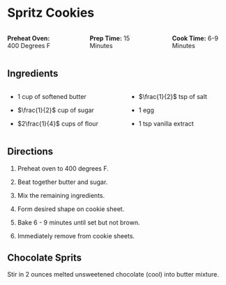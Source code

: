 # Spritz Cookies {.unnumbered}
::: columns
::: {.column width="30%"}
**Preheat Oven:** 400 Degrees F
:::

::: {.column width="5%"}
:::

::: {.column width="30%"}
**Prep Time:** 15 Minutes
:::

::: {.column width="5%"}
:::

::: {.column width="30%"}
**Cook Time:** 6-9 Minutes
:::
:::

## Ingredients

::: columns
::: {.column width="48%"}

* 1 cup of softened butter

* $\frac{1}{2}$ cup of sugar

* $2\frac{1}{4}$ cups of flour

:::

::: {.column width="2%"}
:::

::: {.column width="48%"}

* $\frac{1}{2}$ tsp of salt

* 1 egg

* 1 tsp vanilla extract 

:::
:::

## Directions 

1. Preheat oven to 400 degrees F. 

2. Beat together butter and sugar. 

3. Mix the remaining ingredients. 

4. Form desired shape on cookie sheet.

5. Bake 6 - 9 minutes until set but not brown. 

6. Immediately remove from cookie sheets.

## Chocolate Sprits

Stir in 2 ounces melted unsweetened chocolate (cool) into butter mixture. 